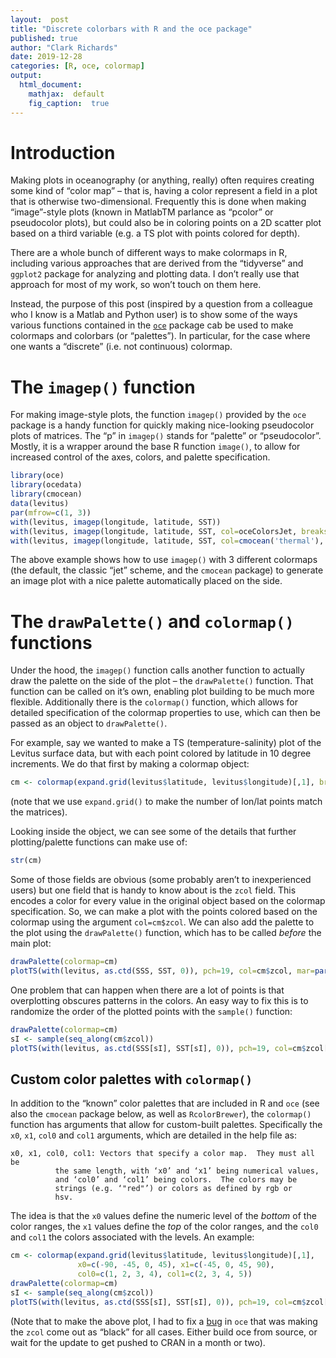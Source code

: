 ```yaml
---
layout:  post
title: "Discrete colorbars with R and the oce package"
published: true 
author: "Clark Richards"
date: 2019-12-28
categories: [R, oce, colormap]
output:
  html_document:
    mathjax:  default
    fig_caption:  true
---
```


# Introduction

Making plots in oceanography (or anything, really) often requires creating some kind of "color map" -- that is, having a color represent a field in a plot that is otherwise two-dimensional. Frequently this is done when making "image"-style plots (known in MatlabTM parlance as "pcolor" or pseudocolor plots), but could also be in coloring points on a 2D scatter plot based on a third variable (e.g. a TS plot with points colored for depth).

There are a whole bunch of different ways to make colormaps in R, including various approaches that are derived from the "tidyverse" and `ggplot2` package for analyzing and plotting data. I don't really use that approach for most of my work, so won't touch on them here.

Instead, the purpose of this post (inspired by a question from a colleague who I know is a Matlab and Python user) is to show some of the ways various functions contained in the [`oce`](https://dankelley.github.io/oce) package cab be used to make colormaps and colorbars (or "palettes"). In particular, for the case where one wants a "discrete" (i.e. not continuous) colormap.

# The `imagep()` function

For making image-style plots, the function `imagep()` provided by the `oce` package is a handy function for quickly making nice-looking pseudocolor plots of matrices. The "p" in `imagep()` stands for "palette" or "pseudocolor". Mostly, it is a wrapper around the base R function `image()`, to allow for increased control of the axes, colors, and palette specification.

```r
library(oce)
library(ocedata)
library(cmocean)
data(levitus)
par(mfrow=c(1, 3))
with(levitus, imagep(longitude, latitude, SST))
with(levitus, imagep(longitude, latitude, SST, col=oceColorsJet, breaks=-2:25))
with(levitus, imagep(longitude, latitude, SST, col=cmocean('thermal'), breaks=seq(-2, 30, 2)))
```

The above example shows how to use `imagep()` with 3 different colormaps (the default, the classic "jet" scheme, and the `cmocean` package) to generate an image plot with a nice palette automatically placed on the side.

# The `drawPalette()` and `colormap()` functions

Under the hood, the `imagep()` function calls another function to actually draw the palette on the side of the plot -- the `drawPalette()` function. That function can be called on it's own, enabling plot building to be much more flexible. Additionally there is the `colormap()` function, which allows for detailed specification of the colormap properties to use, which can then be passed as an object to `drawPalette()`.

For example, say we wanted to make a TS (temperature-salinity) plot of the Levitus surface data, but with each point colored by latitude in 10 degree increments. We do that first by making a colormap object:

```r
cm <- colormap(expand.grid(levitus$latitude, levitus$longitude)[,1], breaks=seq(-90, 90, 10), col=oceColorsViridis)
```
(note that we use `expand.grid()` to make the number of lon/lat points match the matrices).

Looking inside the object, we can see some of the details that further plotting/palette functions can make use of:
```r
str(cm)
```
Some of those fields are obvious (some probably aren't to inexperienced users) but one field that is handy to know about is the `zcol` field. This encodes a color for every value in the original object based on the colormap specification. So, we can make a plot with the points colored based on the colormap using the argument `col=cm$zcol`. We can also add the palette to the plot using the `drawPalette()` function, which has to be called *before* the main plot:
```r
drawPalette(colormap=cm)
plotTS(with(levitus, as.ctd(SSS, SST, 0)), pch=19, col=cm$zcol, mar=par('mar'))
```

One problem that can happen when there are a lot of points is that overplotting obscures patterns in the colors. An easy way to fix this is to randomize the order of the plotted points with the `sample()` function:
```r
drawPalette(colormap=cm)
sI <- sample(seq_along(cm$zcol))
plotTS(with(levitus, as.ctd(SSS[sI], SST[sI], 0)), pch=19, col=cm$zcol[sI], mar=par('mar'))
```

## Custom color palettes with `colormap()`

In addition to the "known" color palettes that are included in R and `oce` (see also the `cmocean` package below, as well as `RcolorBrewer`), the `colormap()` function has arguments that allow for custom-built palettes. Specifically the `x0`, `x1`, `col0` and `col1` arguments, which are detailed in the help file as:

```
x0, x1, col0, col1: Vectors that specify a color map.  They must all be
          the same length, with ‘x0’ and ‘x1’ being numerical values,
          and ‘col0’ and ‘col1’ being colors.  The colors may be
          strings (e.g. ‘"red"’) or colors as defined by rgb or
          hsv.
```

The idea is that the `x0` values define the numeric level of the *bottom* of the color ranges, the `x1` values define the *top* of the color ranges, and the `col0` and `col1` the colors associated with the levels. An example:

```r
cm <- colormap(expand.grid(levitus$latitude, levitus$longitude)[,1],
               x0=c(-90, -45, 0, 45), x1=c(-45, 0, 45, 90),
               col0=c(1, 2, 3, 4), col1=c(2, 3, 4, 5))
drawPalette(colormap=cm)
sI <- sample(seq_along(cm$zcol))
plotTS(with(levitus, as.ctd(SSS[sI], SST[sI], 0)), pch=19, col=cm$zcol[sI], mar=par('mar'))
```

(Note that to make the above plot, I had to fix a [bug](https://github.com/dankelley/oce/pull/1644) in `oce` that was making the `zcol` come out as "black" for all cases. Either build oce from source, or wait for the update to get pushed to CRAN in a month or two).

